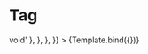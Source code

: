 
<Meta title="Components/Tag" component={Tag} />

# Tag


<Canvas>
  <Story
    name="Tag"
    args={{
      label: 'tag',
      maxLength: null,
    }}
    argTypes={{
      label: {
        description: 'The content of the label.',
        type: { required: true },
        table: {
          type: { summary: 'string' },
        },
      },
      colorVariant: {
        description: 'The variant to use.',
        control: {
          type: 'radio',
        },
        options: ['default', 'blue', 'lightBlue'],
      },
      component: {
        description:
          'The component used for the root node. Either a string to use a HTML element or a component.',
        table: {
          type: { summary: 'elementType' },
        },
        control: { type: null },
      },
      maxLength: {
        description: 'Must be greater than 4.',
        table: {
          type: { summary: 'number' },
        },
        control: {
          type: 'number',
          min: 4,
        },
      },
      onDelete: {
        description:
          'Override the default delete icon element. Shown only if onDelete is set.',
        table: {
          type: { summary: '() => void' },
        },
      },
    }}
  >
    {Template.bind({})}
  </Story>
</Canvas>

<ArgsTable story="Tag" sort="requiredFirst" sort="requiredFirst"/>
